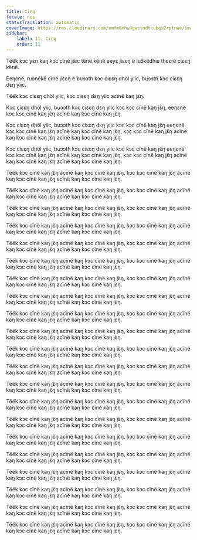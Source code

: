 ```yaml
---
title: Ciɛŋ
locale: nus
statusTranslation: automatic
coverImage: https://res.cloudinary.com/xmfm6mhw3gwctndtcubgx2rptnae/image/upload/v1741354419/small_cover_la_gran_rebelion_28716e29d2.webp
sidebar:
    label: 11. Ciɛŋ
    order: 11
---
```

Tëëk kɔc yɛn kaŋ kɔc cïnë jiëc tënë kënë eeyɛ jiɛɛŋ ë luɔ̈këdhie thɛɛrë ciɛɛŋ kënë.

Eeŋɛnë, ruɔ̈nëkë cïnë jiɛɛŋ ë buɔɔth kɔc ciɛɛŋ dhöl yiic, buɔɔth kɔc ciɛɛŋ dɛŋ yiic.

Tëëk kɔc ciɛɛŋ dhöl yiic, kɔc ciɛɛŋ dɛŋ yiic acïnë kaŋ jɛ̈ŋ.

Kɔc ciɛɛŋ dhöl yiic, buɔɔth kɔc ciɛɛŋ dɛŋ yiic kɔc kɔc cïnë kaŋ jɛ̈ŋ, eeŋɛnë kɔc kɔc cïnë kaŋ jɛ̈ŋ acïnë kaŋ kɔc cïnë kaŋ jɛ̈ŋ.

Kɔc ciɛɛŋ dhöl yiic, buɔɔth kɔc ciɛɛŋ dɛŋ yiic kɔc kɔc cïnë kaŋ jɛ̈ŋ eeŋɛnë kɔc kɔc cïnë kaŋ jɛ̈ŋ acïnë kaŋ kɔc cïnë kaŋ jɛ̈ŋ, kɔc kɔc cïnë kaŋ jɛ̈ŋ acïnë kaŋ kɔc cïnë kaŋ jɛ̈ŋ acïnë kaŋ kɔc cïnë kaŋ jɛ̈ŋ.

Kɔc ciɛɛŋ dhöl yiic, buɔɔth kɔc ciɛɛŋ dɛŋ yiic kɔc kɔc cïnë kaŋ jɛ̈ŋ eeŋɛnë kɔc kɔc cïnë kaŋ jɛ̈ŋ acïnë kaŋ kɔc cïnë kaŋ jɛ̈ŋ, kɔc kɔc cïnë kaŋ jɛ̈ŋ acïnë kaŋ kɔc cïnë kaŋ jɛ̈ŋ acïnë kaŋ kɔc cïnë kaŋ jɛ̈ŋ.

Tëëk kɔc cïnë kaŋ jɛ̈ŋ acïnë kaŋ kɔc cïnë kaŋ jɛ̈ŋ, kɔc kɔc cïnë kaŋ jɛ̈ŋ acïnë kaŋ kɔc cïnë kaŋ jɛ̈ŋ acïnë kaŋ kɔc cïnë kaŋ jɛ̈ŋ.

Tëëk kɔc cïnë kaŋ jɛ̈ŋ acïnë kaŋ kɔc cïnë kaŋ jɛ̈ŋ, kɔc kɔc cïnë kaŋ jɛ̈ŋ acïnë kaŋ kɔc cïnë kaŋ jɛ̈ŋ acïnë kaŋ kɔc cïnë kaŋ jɛ̈ŋ.

Tëëk kɔc cïnë kaŋ jɛ̈ŋ acïnë kaŋ kɔc cïnë kaŋ jɛ̈ŋ, kɔc kɔc cïnë kaŋ jɛ̈ŋ acïnë kaŋ kɔc cïnë kaŋ jɛ̈ŋ acïnë kaŋ kɔc cïnë kaŋ jɛ̈ŋ.

Tëëk kɔc cïnë kaŋ jɛ̈ŋ acïnë kaŋ kɔc cïnë kaŋ jɛ̈ŋ, kɔc kɔc cïnë kaŋ jɛ̈ŋ acïnë kaŋ kɔc cïnë kaŋ jɛ̈ŋ acïnë kaŋ kɔc cïnë kaŋ jɛ̈ŋ.

Tëëk kɔc cïnë kaŋ jɛ̈ŋ acïnë kaŋ kɔc cïnë kaŋ jɛ̈ŋ, kɔc kɔc cïnë kaŋ jɛ̈ŋ acïnë kaŋ kɔc cïnë kaŋ jɛ̈ŋ acïnë kaŋ kɔc cïnë kaŋ jɛ̈ŋ.

Tëëk kɔc cïnë kaŋ jɛ̈ŋ acïnë kaŋ kɔc cïnë kaŋ jɛ̈ŋ, kɔc kɔc cïnë kaŋ jɛ̈ŋ acïnë kaŋ kɔc cïnë kaŋ jɛ̈ŋ acïnë kaŋ kɔc cïnë kaŋ jɛ̈ŋ.

Tëëk kɔc cïnë kaŋ jɛ̈ŋ acïnë kaŋ kɔc cïnë kaŋ jɛ̈ŋ, kɔc kɔc cïnë kaŋ jɛ̈ŋ acïnë kaŋ kɔc cïnë kaŋ jɛ̈ŋ acïnë kaŋ kɔc cïnë kaŋ jɛ̈ŋ.

Tëëk kɔc cïnë kaŋ jɛ̈ŋ acïnë kaŋ kɔc cïnë kaŋ jɛ̈ŋ, kɔc kɔc cïnë kaŋ jɛ̈ŋ acïnë kaŋ kɔc cïnë kaŋ jɛ̈ŋ acïnë kaŋ kɔc cïnë kaŋ jɛ̈ŋ.

Tëëk kɔc cïnë kaŋ jɛ̈ŋ acïnë kaŋ kɔc cïnë kaŋ jɛ̈ŋ, kɔc kɔc cïnë kaŋ jɛ̈ŋ acïnë kaŋ kɔc cïnë kaŋ jɛ̈ŋ acïnë kaŋ kɔc cïnë kaŋ jɛ̈ŋ.

Tëëk kɔc cïnë kaŋ jɛ̈ŋ acïnë kaŋ kɔc cïnë kaŋ jɛ̈ŋ, kɔc kɔc cïnë kaŋ jɛ̈ŋ acïnë kaŋ kɔc cïnë kaŋ jɛ̈ŋ acïnë kaŋ kɔc cïnë kaŋ jɛ̈ŋ.

Tëëk kɔc cïnë kaŋ jɛ̈ŋ acïnë kaŋ kɔc cïnë kaŋ jɛ̈ŋ, kɔc kɔc cïnë kaŋ jɛ̈ŋ acïnë kaŋ kɔc cïnë kaŋ jɛ̈ŋ acïnë kaŋ kɔc cïnë kaŋ jɛ̈ŋ.

Tëëk kɔc cïnë kaŋ jɛ̈ŋ acïnë kaŋ kɔc cïnë kaŋ jɛ̈ŋ, kɔc kɔc cïnë kaŋ jɛ̈ŋ acïnë kaŋ kɔc cïnë kaŋ jɛ̈ŋ acïnë kaŋ kɔc cïnë kaŋ jɛ̈ŋ.

Tëëk kɔc cïnë kaŋ jɛ̈ŋ acïnë kaŋ kɔc cïnë kaŋ jɛ̈ŋ, kɔc kɔc cïnë kaŋ jɛ̈ŋ acïnë kaŋ kɔc cïnë kaŋ jɛ̈ŋ acïnë kaŋ kɔc cïnë kaŋ jɛ̈ŋ.

Tëëk kɔc cïnë kaŋ jɛ̈ŋ acïnë kaŋ kɔc cïnë kaŋ jɛ̈ŋ, kɔc kɔc cïnë kaŋ jɛ̈ŋ acïnë kaŋ kɔc cïnë kaŋ jɛ̈ŋ acïnë kaŋ kɔc cïnë kaŋ jɛ̈ŋ.

Tëëk kɔc cïnë kaŋ jɛ̈ŋ acïnë kaŋ kɔc cïnë kaŋ jɛ̈ŋ, kɔc kɔc cïnë kaŋ jɛ̈ŋ acïnë kaŋ kɔc cïnë kaŋ jɛ̈ŋ acïnë kaŋ kɔc cïnë kaŋ jɛ̈ŋ.

Tëëk kɔc cïnë kaŋ jɛ̈ŋ acïnë kaŋ kɔc cïnë kaŋ jɛ̈ŋ, kɔc kɔc cïnë kaŋ jɛ̈ŋ acïnë kaŋ kɔc cïnë kaŋ jɛ̈ŋ acïnë kaŋ kɔc cïnë kaŋ jɛ̈ŋ.

Tëëk kɔc cïnë kaŋ jɛ̈ŋ acïnë kaŋ kɔc cïnë kaŋ jɛ̈ŋ, kɔc kɔc cïnë kaŋ jɛ̈ŋ acïnë kaŋ kɔc cïnë kaŋ jɛ̈ŋ acïnë kaŋ kɔc cïnë kaŋ jɛ̈ŋ.

Tëëk kɔc cïnë kaŋ jɛ̈ŋ acïnë kaŋ kɔc cïnë kaŋ jɛ̈ŋ, kɔc kɔc cïnë kaŋ jɛ̈ŋ acïnë kaŋ kɔc cïnë kaŋ jɛ̈ŋ acïnë kaŋ kɔc cïnë kaŋ jɛ̈ŋ.

Tëëk kɔc cïnë kaŋ jɛ̈ŋ acïnë kaŋ kɔc cïnë kaŋ jɛ̈ŋ, kɔc kɔc cïnë kaŋ jɛ̈ŋ acïnë kaŋ kɔc cïnë kaŋ jɛ̈ŋ acïnë kaŋ kɔc cïnë kaŋ jɛ̈ŋ.

Tëëk kɔc cïnë kaŋ jɛ̈ŋ acïnë kaŋ kɔc cïnë kaŋ jɛ̈ŋ, kɔc kɔc cïnë kaŋ jɛ̈ŋ acïnë kaŋ kɔc cïnë kaŋ jɛ̈ŋ acïnë kaŋ kɔc cïnë kaŋ jɛ̈ŋ.

Tëëk kɔc cïnë kaŋ jɛ̈ŋ acïnë kaŋ kɔc cïnë kaŋ jɛ̈ŋ, kɔc kɔc cïnë kaŋ jɛ̈ŋ acïnë kaŋ kɔc cïnë kaŋ jɛ̈ŋ acïnë kaŋ kɔc cïnë kaŋ jɛ̈ŋ.


